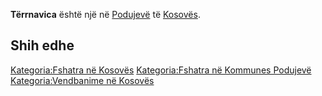 {{Fshat në 
 | Emri                = Tërrnavica
 | EmriAlt                = 
 | NAME_SHORT_FORM=      
 | NAME_GENERIC=      
 | NAME_SORT_NAME_RO=      TERRNAVICA
 | FULL_NAME_RO = Tërrnavica
 | FULL_NAME_ND_RO=Terrnavica
 | SORT_NAME_RG=TERRNAVICA
 | FULL_NAME_RG=Tërrnavica
 | FULL_NAME_ND_RG=Terrnavica
 | SRP_NAME_SHORT_FORM=      
 | SRP_NAME_GENERIC=      
 | SRP_NAME_SORT_NAME_RO=      
 | SRP_FULL_NAME_RO = 
 | SRP_FULL_NAME_ND_RO=
 | SRP_SORT_NAME_RG=
 | SRP_FULL_NAME_RG=
 | SRP_FULL_NAME_ND_RG=
 | Emri (Rasa dhanore) = 
 | Figura              = 
 | Shteti              = Kosovo
 | Komuna              = Podujevë
 | Kodi postar         = 
 | Sipërfaqja          = 

 | Popullsia           = 

 | Regj. i popullsisë  = 
 | Dend. e popullsisë  = 
 | Faqja zyrtare       = 
 <!--- Koordinatat ----> 
 | Gjerësia            = 43.086389
 | Gjatësia            = 21.064722
 | Lartësia            = 
}}
'''Tërrnavica''' është një [[]] në [[Podujevë]] të [[Kosovës]].

<!-- == Gjeografia == -->
<!-- == Historia == -->
<!-- == Demografia == -->
== Shih edhe ==
{{Komuna Podujevë}}
{{Kosovo-Administrata-Cung}}

[[Kategoria:Fshatra në Kosovës]]
[[Kategoria:Fshatra në Kommunes Podujevë]]
[[Kategoria:Vendbanime në Kosovës]]